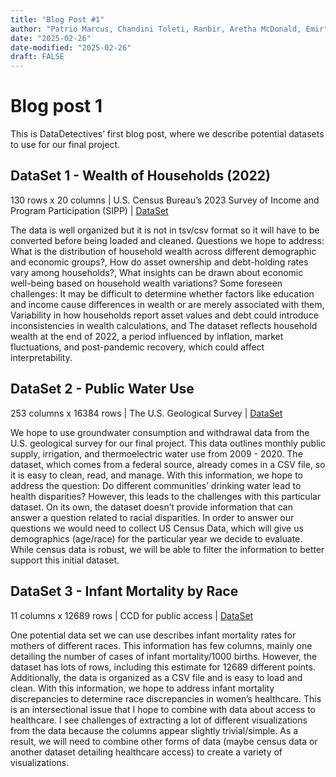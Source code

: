 ```yaml
---
title: "Blog Post #1"
author: "Patrio Marcus, Chandini Toleti, Ranbir, Aretha McDonald, Emir"
date: "2025-02-26"
date-modified: "2025-02-26"
draft: FALSE
---
```

# Blog post 1
This is DataDetectives' first blog post, where we describe potential datasets to use for our final project. 

## DataSet 1 - Wealth of Households (2022)
::: {.border}
130 rows x 20 columns | U.S. Census Bureau’s 2023 Survey of Income and Program Participation (SIPP) | [DataSet](https://www.census.gov/library/publications/2024/demo/p70br-202.html)
:::
The data is well organized but it is not in tsv/csv format so it will have to be converted before being loaded and cleaned. Questions we hope to address: What is the distribution of household wealth across different demographic and economic groups?, How do asset ownership and debt-holding rates vary among households?, What insights can be drawn about economic well-being based on household wealth variations? Some foreseen challenges:  It may be difficult to determine whether factors like education and income cause differences in wealth or are merely associated with them, Variability in how households report asset values and debt could introduce inconsistencies in wealth calculations, and The dataset reflects household wealth at the end of 2022, a period influenced by inflation, market fluctuations, and post-pandemic recovery, which could affect interpretability.

## DataSet 2 - Public Water Use

::: {.border}
253 columns x 16384 rows | The U.S. Geological Survey | [DataSet](https://www.usgs.gov/mission-areas/water-resources/science/water-use-united-states#overview)
:::

We hope to use groundwater consumption and withdrawal data from the U.S. geological survey for our final project. This data outlines monthly public supply, irrigation, and thermoelectric water use from 2009 - 2020. The dataset, which comes from a federal source, already comes in a CSV file, so it is easy to clean, read, and manage. With this information, we hope to address the question: Do different communities’ drinking water lead to health disparities? However, this leads to the challenges with this particular dataset. On its own, the dataset doesn’t provide information that can answer a question related to racial disparities. In order to answer our questions we would need to collect US Census Data, which will give us demographics (age/race) for the particular year we decide to evaluate. While census data is robust, we will be able to filter the information to better support this initial dataset. 

## DataSet 3 - Infant Mortality by Race

::: {.border}
11 columns x 12689 rows | CCD for public access | [DataSet](https://catalog.data.gov/dataset/infant-neonatal-postneonatal-fetal-and-perinatal-mortality-rates-by-detailed-race-and-hisp-016ed)
:::

One potential data set we can use describes infant mortality rates for mothers of different races. This information has few columns, mainly one detailing the number of cases of infant mortality/1000 births. However, the dataset has lots of rows, including this estimate for 12689 different points. Additionally, the data is organized as a CSV file and is easy to load and clean. With this information, we hope to address infant mortality discrepancies to determine race discrepancies in women’s healthcare. This is an intersectional issue that I hope to combine with data about access to healthcare. I see challenges of extracting a lot of different visualizations from the data because the columns appear slightly trivial/simple. As a result, we will need to combine other forms of data (maybe census data or another dataset detailing healthcare access) to create a variety of visualizations. 

